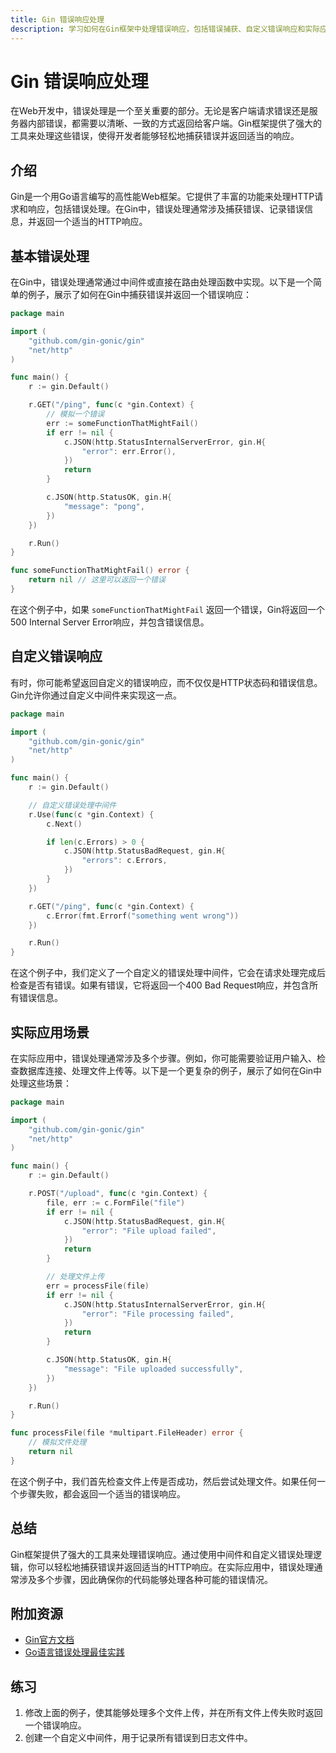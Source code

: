 ```yaml
---
title: Gin 错误响应处理
description: 学习如何在Gin框架中处理错误响应，包括错误捕获、自定义错误响应和实际应用场景。
---
```


# Gin 错误响应处理

在Web开发中，错误处理是一个至关重要的部分。无论是客户端请求错误还是服务器内部错误，都需要以清晰、一致的方式返回给客户端。Gin框架提供了强大的工具来处理这些错误，使得开发者能够轻松地捕获错误并返回适当的响应。

## 介绍

Gin是一个用Go语言编写的高性能Web框架。它提供了丰富的功能来处理HTTP请求和响应，包括错误处理。在Gin中，错误处理通常涉及捕获错误、记录错误信息，并返回一个适当的HTTP响应。

## 基本错误处理

在Gin中，错误处理通常通过中间件或直接在路由处理函数中实现。以下是一个简单的例子，展示了如何在Gin中捕获错误并返回一个错误响应：

```go
package main

import (
    "github.com/gin-gonic/gin"
    "net/http"
)

func main() {
    r := gin.Default()

    r.GET("/ping", func(c *gin.Context) {
        // 模拟一个错误
        err := someFunctionThatMightFail()
        if err != nil {
            c.JSON(http.StatusInternalServerError, gin.H{
                "error": err.Error(),
            })
            return
        }

        c.JSON(http.StatusOK, gin.H{
            "message": "pong",
        })
    })

    r.Run()
}

func someFunctionThatMightFail() error {
    return nil // 这里可以返回一个错误
}
```

在这个例子中，如果 `someFunctionThatMightFail` 返回一个错误，Gin将返回一个500 Internal Server Error响应，并包含错误信息。

## 自定义错误响应

有时，你可能希望返回自定义的错误响应，而不仅仅是HTTP状态码和错误信息。Gin允许你通过自定义中间件来实现这一点。

```go
package main

import (
    "github.com/gin-gonic/gin"
    "net/http"
)

func main() {
    r := gin.Default()

    // 自定义错误处理中间件
    r.Use(func(c *gin.Context) {
        c.Next()

        if len(c.Errors) > 0 {
            c.JSON(http.StatusBadRequest, gin.H{
                "errors": c.Errors,
            })
        }
    })

    r.GET("/ping", func(c *gin.Context) {
        c.Error(fmt.Errorf("something went wrong"))
    })

    r.Run()
}
```

在这个例子中，我们定义了一个自定义的错误处理中间件，它会在请求处理完成后检查是否有错误。如果有错误，它将返回一个400 Bad Request响应，并包含所有错误信息。

## 实际应用场景

在实际应用中，错误处理通常涉及多个步骤。例如，你可能需要验证用户输入、检查数据库连接、处理文件上传等。以下是一个更复杂的例子，展示了如何在Gin中处理这些场景：

```go
package main

import (
    "github.com/gin-gonic/gin"
    "net/http"
)

func main() {
    r := gin.Default()

    r.POST("/upload", func(c *gin.Context) {
        file, err := c.FormFile("file")
        if err != nil {
            c.JSON(http.StatusBadRequest, gin.H{
                "error": "File upload failed",
            })
            return
        }

        // 处理文件上传
        err = processFile(file)
        if err != nil {
            c.JSON(http.StatusInternalServerError, gin.H{
                "error": "File processing failed",
            })
            return
        }

        c.JSON(http.StatusOK, gin.H{
            "message": "File uploaded successfully",
        })
    })

    r.Run()
}

func processFile(file *multipart.FileHeader) error {
    // 模拟文件处理
    return nil
}
```

在这个例子中，我们首先检查文件上传是否成功，然后尝试处理文件。如果任何一个步骤失败，都会返回一个适当的错误响应。

## 总结

Gin框架提供了强大的工具来处理错误响应。通过使用中间件和自定义错误处理逻辑，你可以轻松地捕获错误并返回适当的HTTP响应。在实际应用中，错误处理通常涉及多个步骤，因此确保你的代码能够处理各种可能的错误情况。

## 附加资源

- [Gin官方文档](https://gin-gonic.com/docs/)
- [Go语言错误处理最佳实践](https://blog.golang.org/error-handling-and-go)

## 练习

1. 修改上面的例子，使其能够处理多个文件上传，并在所有文件上传失败时返回一个错误响应。
2. 创建一个自定义中间件，用于记录所有错误到日志文件中。